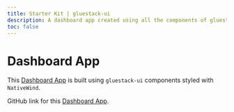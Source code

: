 ```yaml
---
title: Starter Kit | gluestack-ui
description: A dashboard app created using all the components of gluestack-ui styled with NativeWind
toc: false
---
```




<Meta title="with-nativewind/Apps/Starter Kit" />

# Dashboard App

This [Dashboard App](https://ui-example-nativewind.vercel.app/) is built using `gluestack-ui` components styled with `NativeWind`.

<Responsiveness />

GitHub link for this [Dashboard App](https://github.com/gluestack/ui-example-nativewind).
